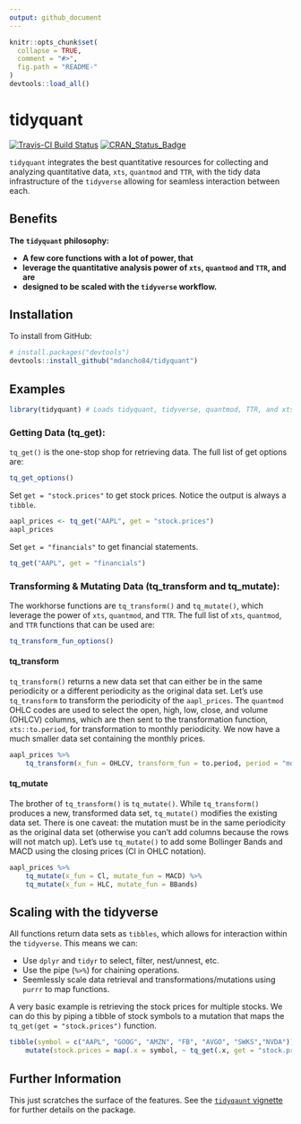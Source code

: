 ```yaml
---
output: github_document
---
```


<!-- README.md is generated from README.Rmd. Please edit that file -->

```r
knitr::opts_chunk$set(
  collapse = TRUE,
  comment = "#>",
  fig.path = "README-"
)
devtools::load_all()
```

# tidyquant

[![Travis-CI Build Status](https://travis-ci.org/mdancho84/tidyquant.svg?branch=master)](https://travis-ci.org/mdancho84/tidyquant)
[![CRAN_Status_Badge](http://www.r-pkg.org/badges/version/tidyquant)](https://cran.r-project.org/package=tidyquant)


`tidyquant` integrates the best quantitative resources for collecting and analyzing quantitative data, `xts`, `quantmod` and `TTR`, with the tidy data infrastructure of the `tidyverse` allowing for seamless interaction between each. 

## Benefits

__The `tidyquant` philosophy:__

* __A few core functions with a lot of power, that__
* __leverage the quantitative analysis power of `xts`, `quantmod` and `TTR`, and are__
* __designed to be scaled with the `tidyverse` workflow.__

## Installation

To install from GitHub:

```R
# install.packages("devtools")
devtools::install_github("mdancho84/tidyquant")
```


## Examples

```r
library(tidyquant) # Loads tidyquant, tidyverse, quantmod, TTR, and xts
```


### Getting Data (tq_get):

`tq_get()` is the one-stop shop for retrieving data. The full list of get options are:

```r
tq_get_options()
```

Set `get = "stock.prices"` to get stock prices. Notice the output is always a `tibble`.

```r
aapl_prices <- tq_get("AAPL", get = "stock.prices")
aapl_prices
```

Set `get = "financials"` to get financial statements.

```r
tq_get("AAPL", get = "financials")
```




### Transforming & Mutating Data (tq_transform and tq_mutate):

The workhorse functions are `tq_transform()` and `tq_mutate()`, which leverage the power of `xts`, `quantmod`, and `TTR`. The full list of `xts`, `quantmod`, and `TTR` functions that can be used are:

```r
tq_transform_fun_options()
```


#### tq_transform

`tq_transform()` returns a new data set that can either be in the same periodicity or a different periodicity as the original data set. Let's use `tq_transform` to transform the periodicity of the `aapl_prices`. The `quantmod` OHLC codes are used to select the open, high, low, close, and volume (OHLCV) columns, which are then sent to the transformation function, `xts::to.period`, for transformation to monthly periodicity. We now have a much smaller data set containing the monthly prices. 

```r
aapl_prices %>%
    tq_transform(x_fun = OHLCV, transform_fun = to.period, period = "months")
```


#### tq_mutate

The brother of `tq_transform()` is `tq_mutate()`. While `tq_transform()` produces a new, transformed data set, `tq_mutate()` modifies the existing data set. There is one caveat: the mutation must be in the same periodicity as the original data set (otherwise you can't add columns because the rows will not match up). Let's use `tq_mutate()` to add some Bollinger Bands and MACD using the closing prices (Cl in OHLC notation).

```r
aapl_prices %>%
    tq_mutate(x_fun = Cl, mutate_fun = MACD) %>%
    tq_mutate(x_fun = HLC, mutate_fun = BBands)
```

## Scaling with the tidyverse

All functions return data sets as `tibbles`, which allows for interaction within the `tidyverse`. This means we can:

* Use `dplyr` and `tidyr` to select, filter, nest/unnest, etc.
* Use the pipe (`%>%`) for chaining operations.
* Seemlessly scale data retrieval and transformations/mutations using `purrr` to map functions.

A very basic example is retrieving the stock prices for multiple stocks. We can do this by piping a tibble of stock symbols to a mutation that maps the `tq_get(get = "stock.prices")` function.

```r
tibble(symbol = c("AAPL", "GOOG", "AMZN", "FB", "AVGO", "SWKS","NVDA")) %>%
    mutate(stock.prices = map(.x = symbol, ~ tq_get(.x, get = "stock.prices")))
```


## Further Information

This just scratches the surface of the features. See the [`tidyqaunt` vignette](vignettes/tidyquant.md) for further details on the package.

